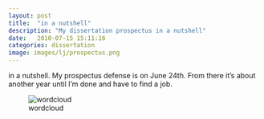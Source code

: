 ```yaml
---
layout: post
title:  "in a nutshell"
description: "My dissertation prospectus in a nutshell"
date:   2010-07-15 15:11:16
categories: dissertation
image: images/lj/prospectus.png
---
```


in a nutshell. My prospectus defense is on June 24th. From there
it's about another year until I'm done and have to find a job.

![wordcloud](images/lj/prospectus.png){fig-alt="listeners, english, chinese, speaker, experience, perception"}

